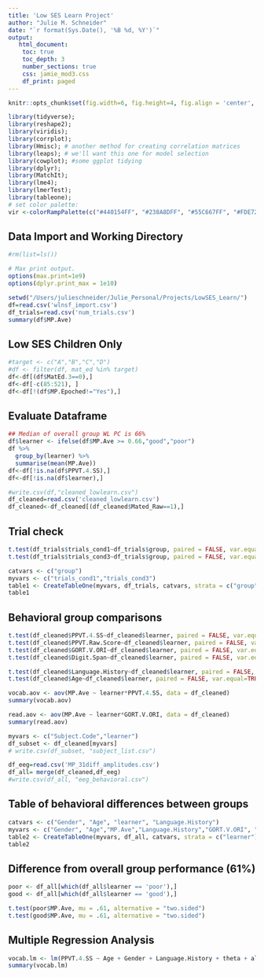 ```yaml
---
title: 'Low SES Learn Project'
author: "Julie M. Schneider"
date: "`r format(Sys.Date(), '%B %d, %Y')`"
output:
   html_document:
    toc: true
    toc_depth: 3
    number_sections: true
    css: jamie_mod3.css
    df_print: paged
---
```

```r
knitr::opts_chunk$set(fig.width=6, fig.height=4, fig.align = 'center', fig.path='Figs/', echo=TRUE, tidy=TRUE, message=F, warning=F, cache=F)
```

```r
library(tidyverse);
library(reshape2);
library(viridis);
library(corrplot);
library(Hmisc); # another method for creating correlation matrices
library(leaps); # we'll want this one for model selection
library(cowplot); #some ggplot tidying
library(dplyr);
library(MatchIt);
library(lme4); 
library(lmerTest); 
library(tableone); 
# set color palette:
vir <-colorRampPalette(c("#440154FF", "#238A8DFF", "#55C667FF", "#FDE725FF"))
```

## Data Import and Working Directory
```r
#rm(list=ls())

# Max print output.
options(max.print=1e9)
options(dplyr.print_max = 1e10)

setwd("/Users/julieschneider/Julie_Personal/Projects/LowSES_Learn/")
df=read.csv('wlnsf_import.csv')
df_trials=read.csv('num_trials.csv')
summary(df$MP.Ave)
```

## Low SES Children Only
```r
#target <- c("A","B","C","D")
#df <- filter(df, mat_ed %in% target)
df<-df[(df$MatEd.3==0),]
df<-df[-c(85:521), ]
df<-df[!(df$MP.Epoched!="Yes"),]
```

## Evaluate Dataframe
```r
## Median of overall group WL PC is 66%
df$learner <- ifelse(df$MP.Ave >= 0.66,"good","poor")
df %>% 
  group_by(learner) %>%
  summarise(mean(MP.Ave))
df<-df[!is.na(df$PPVT.4.SS),]
df<-df[!is.na(df$learner),]

#write.csv(df,"cleaned_lowlearn.csv")
df_cleaned=read.csv('cleaned_lowlearn.csv')
df_cleaned<-df_cleaned[(df_cleaned$Mated_Raw==1),]
```
## Trial check
```r
t.test(df_trials$trials_cond1~df_trials$group, paired = FALSE, var.equal=TRUE)
t.test(df_trials$trials_cond3~df_trials$group, paired = FALSE, var.equal=TRUE)

catvars <- c("group")
myvars <- c("trials_cond1","trials_cond3")
table1 <- CreateTableOne(myvars, df_trials, catvars, strata = c("group"))
table1
```

## Behavioral group comparisons
```r
t.test(df_cleaned$PPVT.4.SS~df_cleaned$learner, paired = FALSE, var.equal=TRUE)
t.test(df_cleaned$PPVT.Raw.Score~df_cleaned$learner, paired = FALSE, var.equal=TRUE)
t.test(df_cleaned$GORT.V.ORI~df_cleaned$learner, paired = FALSE, var.equal=TRUE)
t.test(df_cleaned$Digit.Span~df_cleaned$learner, paired = FALSE, var.equal=TRUE)

t.test(df_cleaned$Language.History~df_cleaned$learner, paired = FALSE, var.equal=TRUE)
t.test(df_cleaned$Age~df_cleaned$learner, paired = FALSE, var.equal=TRUE)

vocab.aov <- aov(MP.Ave ~ learner*PPVT.4.SS, data = df_cleaned)
summary(vocab.aov)

read.aov <- aov(MP.Ave ~ learner*GORT.V.ORI, data = df_cleaned)
summary(read.aov)
```
```r
myvars <- c("Subject.Code","learner")
df_subset <- df_cleaned[myvars]
# write.csv(df_subset, "subject_list.csv")
```

```r
df_eeg=read.csv('MP_31diff_amplitudes.csv')
df_all= merge(df_cleaned,df_eeg)
#write.csv(df_all, "eeg_behavioral.csv")
```

## Table of behavioral differences between groups
```r
catvars <- c("Gender", "Age", "learner", "Language.History")
myvars <- c("Gender", "Age","MP.Ave","Language.History","GORT.V.ORI", "PPVT.4.SS","Digit.Span")
table2 <- CreateTableOne(myvars, df_all, catvars, strata = c("learner"))
table2
```

## Difference from overall group performance (61%)
```r
poor <- df_all[which(df_all$learner == 'poor'),]
good <- df_all[which(df_all$learner == 'good'),]

t.test(poor$MP.Ave, mu = .61, alternative = "two.sided")
t.test(good$MP.Ave, mu = .61, alternative = "two.sided")
```
## Multiple Regression Analysis
```r
vocab.lm <- lm(PPVT.4.SS ~ Age + Gender + Language.History + theta + alpha + beta +Digit.Span + GORT.V.ORI, data = df_all)
summary(vocab.lm)

```



